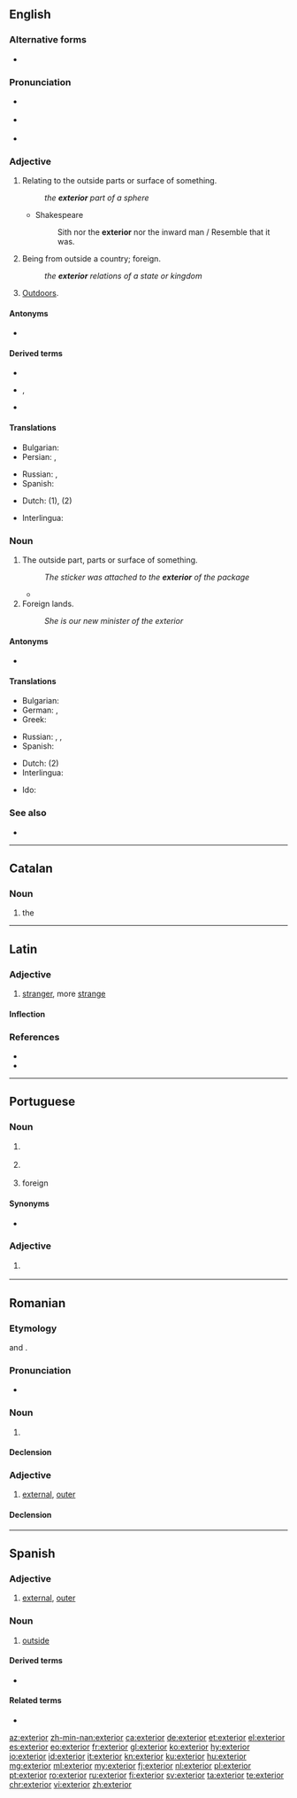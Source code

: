 ==English==

===Alternative forms===
* {{l|en|exteriour}} {{qualifier|obsolete}}

===Pronunciation===
* {{a|UK}} {{IPA|/ɪkˈstɪəɹɪə/|/ɛkˈstɪəɹɪə/|lang=en}}
* {{a|US}} {{IPA|/ɪkˈstɪɹiɚ/|/ɛkˈstɪɹiɚ/|lang=en}}
* {{rhymes|ɪəriə(ɹ)|lang=en}}

===Adjective===
{{en-adj|-}}

# Relating to the outside parts or surface of something.
#: ''the '''exterior''' part of a sphere''
#* Shakespeare
#*: Sith nor the '''exterior''' nor the inward man / Resemble that it was.
# Being from outside a country; foreign.
#: ''the '''exterior''' relations of a state or kingdom''
# [[outdoors|Outdoors]].

====Antonyms====
* {{l|en|interior}}

====Derived terms====
* {{l|en|exteriority}}
* {{l|en|exteriorize}}, {{l|en|exteriorise}}
* {{l|en|exteriorly}}

====Translations====
{{trans-top|relating to the outside parts or surface}}
* Bulgarian: {{t+|bg|външен}}
* Persian: {{t+|fa|بیرون|tr=birun|sc=fa-Arab}}, {{t+|fa|خارج|tr=xârej|sc=fa-Arab}}
{{trans-mid}}
* Russian: {{t+|ru|вне́шний}}, {{t+|ru|нару́жный}}
* Spanish: {{t+|es|exterior}}
{{trans-bottom}}

{{trans-see|being from outside a country|foreign}}

{{trans-see|external}}

{{trans-see|outer}}

{{checktrans-top}}
* Dutch: {{t+|nl|uitwendig}} (1), {{t+|nl|buitenlands}} (2)
{{trans-mid}}
* Interlingua: {{t|ia|exterior}}
{{trans-bottom}}

===Noun===
{{en-noun}}

# The outside part, parts or surface of something.
#: ''The sticker was attached to the '''exterior''' of the package''
#* {{quote-journal|author=Oliver Brown|title=Oscar Pistorius jailed for five years – sport afforded no protection against his tragic fallibilities: Bladerunner's punishment for killing Reeva Steenkamp is but a frippery when set against the burden that her bereft parents, June and Barry, must carry &#91;print version: No room for sentimentality in this tragedy, 13 September 2014, p.&nbsp;S22&#93;|url=http://www.telegraph.co.uk/news/worldnews/oscar-pistorius/11089621/Oscar-Pistorius-jailed-for-five-years-sport-afforded-no-protection-against-his-tragic-fallibilities.html|work={{w|The Daily Telegraph}} (Sport)|date=21 October 2014|passage=[I]n the 575 days since [[w:Oscar Pistorius|[Oscar] Pistorius]] shot dead his girlfriend {{w|Reeva Steenkamp}}, there has been an unseemly scramble to construct revisionist histories, to identify evidence beneath that placid '''exterior''' of a pugnacious, hair-trigger personality.}}
# Foreign lands.
#: ''She is our new minister of the exterior''

====Antonyms====
* {{l|en|interior}}

====Translations====
{{trans-top|The outside part}}
* Bulgarian: {{t+|bg|външност|f}}
* German: {{t|de|Äußeres|n}}, {{t+|de|Außenseite|f}}
* Greek: {{t+|el|εξωτερικό|n}}
{{trans-mid}}
* Russian: {{t+|ru|экстерье́р|m|tr=ekstɛrʹjér}}, {{t|ru|нару́жная часть|f}}, {{t|ru|вне́шняя часть|f}}
* Spanish: {{t+|es|exterior}}
{{trans-bottom}}
{{trans-top|Foreign lands}}
{{trans-mid}}
{{trans-bottom}}
{{checktrans-top}}
* Dutch: {{t+|nl|buitenland|n}} (2)
* Interlingua: {{t|ia|exterior}}
{{trans-mid}}
* Ido: {{t+|io|exterajo}}
{{trans-bottom}}

===See also===
* {{l|en|external}}

----

==Catalan==

===Noun===
{{ca-noun|m}}

# the {{l|en|exterior}}

----

==Latin==

===Adjective===
{{la-adj-comp|exterior|exter|exter}}

# [[stranger]], more [[strange]]

====Inflection====
{{la-decl-3rd-comp|exter}}

===References===
* {{R:L&S}}
* {{R:Gaffiot}}

----

==Portuguese==

===Noun===
{{pt-noun|m}}

# {{l|en|outside}} {{gloss|outer surface}}
# {{l|en|outside}} {{gloss|the space beyond some limit or boundary}}
# foreign {{l|en|country|countries}}

====Synonyms====
* {{sense|outer surface}} {{l|pt|lado de fora}}

===Adjective===
{{pt-adj|exterio|r}}

# {{l|en|exterior}} {{gloss|located in the outside}}

----

==Romanian==

===Etymology===
{{bor|ro|fr|extérieur}} and {{bor|ro|la|exterior|notext=1}}.

===Pronunciation===
* {{IPA|/ˌeks.te.riˈor/|lang=ro}}

===Noun===
{{ro-noun|n|exterioare}}

# {{l|en|exterior}}

====Declension====
{{ro-noun-n|pl=exterioare}}

===Adjective===
{{ro-adj|4}}

# [[external]], [[outer]]

====Declension====
{{ro-adj-4|fs=exterioară|fs-def=exterioara|fp=exterioare}}

----

==Spanish==

===Adjective===
{{es-adj|pl=exteriores}}

# [[external]], [[outer]]

===Noun===
{{es-noun|m|es}}

# [[outside]]

====Derived terms====
* {{l|es|exteriorizar}}

====Related terms====
* {{l|es|externo}}

[[az:exterior]]
[[zh-min-nan:exterior]]
[[ca:exterior]]
[[de:exterior]]
[[et:exterior]]
[[el:exterior]]
[[es:exterior]]
[[eo:exterior]]
[[fr:exterior]]
[[gl:exterior]]
[[ko:exterior]]
[[hy:exterior]]
[[io:exterior]]
[[id:exterior]]
[[it:exterior]]
[[kn:exterior]]
[[ku:exterior]]
[[hu:exterior]]
[[mg:exterior]]
[[ml:exterior]]
[[my:exterior]]
[[fj:exterior]]
[[nl:exterior]]
[[pl:exterior]]
[[pt:exterior]]
[[ro:exterior]]
[[ru:exterior]]
[[fi:exterior]]
[[sv:exterior]]
[[ta:exterior]]
[[te:exterior]]
[[chr:exterior]]
[[vi:exterior]]
[[zh:exterior]]